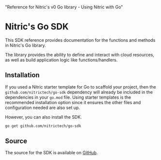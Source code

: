   "Reference for Nitric's v0 Go library - Using Nitric with Go"

# Nitric\'s Go SDK

This SDK reference provides documentation for the functions and methods in Nitric\'s Go library.

The library provides the ability to define and interact with cloud resources, as well as build application logic like functions/handlers.

## Installation

If you used a Nitric starter template for Go to scaffold your project, then the `github.com/nitrictech/go-sdk` dependency will already be included in the dependencies in your `go.mod` file. Using starter templates is the recommended installation option since it ensures the other files and configuration needed are also set up.

However, you can also install the SDK.

```bash
go get github.com/nitrictech/go-sdk
```

## Source

The source for the SDK is available on [GitHub](https://github.com/nitrictech/go-sdk).
